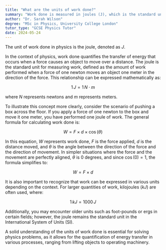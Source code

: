 ```yaml
---
title: "What are the units of work done?"
summary: "Work done is measured in joules (J), which is the standard unit for quantifying energy transfer in physics."
author: "Dr. Sarah Wilson"
degree: "MSc in Physics, University College London"
tutor_type: "GCSE Physics Tutor"
date: 2024-05-24
---
```


The unit of work done in physics is the joule, denoted as $J$.

In the context of physics, work done quantifies the transfer of energy that occurs when a force causes an object to move over a distance. The joule is the standard unit for measuring work, defined as the amount of work performed when a force of one newton moves an object one meter in the direction of the force. This relationship can be expressed mathematically as:

$$
1 \, J = 1 \, N \cdot m
$$

where $N$ represents newtons and $m$ represents meters.

To illustrate this concept more clearly, consider the scenario of pushing a box across the floor. If you apply a force of one newton to the box and move it one meter, you have performed one joule of work. The general formula for calculating work done is:

$$
W = F \times d \times \cos(\theta)
$$

In this equation, $W$ represents work done, $F$ is the force applied, $d$ is the distance moved, and $\theta$ is the angle between the direction of the force and the direction of movement. In simpler situations where the force and the movement are perfectly aligned, $\theta$ is $0$ degrees, and since $\cos(0) = 1$, the formula simplifies to:

$$
W = F \times d
$$

It is also important to recognize that work can be expressed in various units depending on the context. For larger quantities of work, kilojoules ($kJ$) are often used, where:

$$
1 \, kJ = 1000 \, J
$$

Additionally, you may encounter older units such as foot-pounds or ergs in certain fields; however, the joule remains the standard unit in the International System of Units (SI).

A solid understanding of the units of work done is essential for solving physics problems, as it allows for the quantification of energy transfer in various processes, ranging from lifting objects to operating machinery.
    